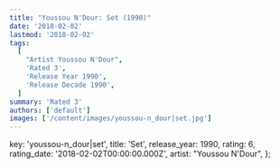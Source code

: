 ```yaml
---
title: "Youssou N'Dour: Set (1990)"
date: '2018-02-02'
lastmod: '2018-02-02'
tags:
  [
    "Artist Youssou N'Dour",
    'Rated 3',
    'Release Year 1990',
    'Release Decade 1990',
  ]
summary: 'Rated 3'
authors: ['default']
images: ['/content/images/youssou-n_dour|set.jpg']
---
```


  key: 'youssou-n_dour|set',
  title: 'Set',
  release_year: 1990,
  rating: 6,
  rating_date: '2018-02-02T00:00:00.000Z',
  artist: "Youssou N'Dour",
};

<MusicRating data={data} />
